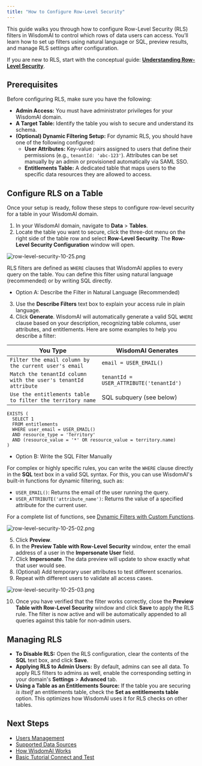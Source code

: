 ```yaml
---
title: "How to Configure Row-Level Security"
---
```


This guide walks you through how to configure Row-Level Security (RLS) filters in WisdomAI to control which rows of data users can access. You’ll learn how to set up filters using natural language or SQL, preview results, and manage RLS settings after configuration.

If you are new to RLS, start with the conceptual guide:  [**Understanding Row-Level Security**](/manage-account/row-level-access-control/understanding-row-level-security).

## Prerequisites

Before configuring RLS, make sure you have the following:

- **Admin Access:** You must have administrator privileges for your WisdomAI domain.
- **A Target Table:** Identify the table you wish to secure and understand its schema.
- **(Optional) Dynamic Filtering Setup:** For dynamic RLS, you should have one of the following configured:
  - **User Attributes:** Key-value pairs assigned to users that define their permissions (e.g., `tenantId: 'abc-123'`). Attributes can be set manually by an admin or provisioned automatically via SAML SSO.
  - **Entitlements Table:** A dedicated table that maps users to the specific data resources they are allowed to access.

## Configure RLS on a Table

Once your setup is ready, follow these steps to configure row-level security for a table in your WisdomAI domain.

1. In your WisdomAI domain, navigate to **Data** \> **Tables**.
2. Locate the table you want to secure, click the three-dot menu on the right side of the table row and select **Row-Level Security**. The **Row-Level Security Configuration** window will open.

![row-level-security-10-25.png](/images/row-level-security-10-25.png)

RLS filters are defined as `WHERE` clauses that WisdomAI applies to every query on the table. You can define this filter using natural language (recommended) or by writing SQL directly.

- Option A: Describe the Filter in Natural Language (Recommended)

3. Use the **Describe Filters** text box to explain your access rule in plain language.
4. Click **Generate**. WisdomAI will automatically generate a valid SQL `WHERE` clause based on your description, recognizing table columns, user attributes, and entitlements. Here are some examples to help you describe a filter:

| You Type                                                       | WisdomAI Generates                      |
| -------------------------------------------------------------- | --------------------------------------- |
| `Filter the email column by the current user's email`          | `email = USER_EMAIL()`                  |
| `Match the tenantId column with the user's tenantId attribute` | `tenantId = USER_ATTRIBUTE('tenantId')` |
| `Use the entitlements table to filter the territory name`      | SQL subquery (see below)                |

```
EXISTS (
  SELECT 1
  FROM entitlements
  WHERE user_email = USER_EMAIL()
  AND resource_type = 'Territory'
  AND (resource_value = '*' OR resource_value = territory.name)
)
```

- Option B: Write the SQL Filter Manually

For complex or highly specific rules, you can write the `WHERE` clause directly in the **SQL** text box in a valid SQL syntax. For this, you can use WisdomAI's built-in functions for dynamic filtering, such as:

- `USER_EMAIL()`: Returns the email of the user running the query.
- `USER_ATTRIBUTE('attribute_name')`: Returns the value of a specified attribute for the current user.

For a complete list of functions, see [Dynamic Filters with Custom Functions](/manage-account/row-level-access-control/understanding-row-level-security#dynamic-filters-with-custom-functions).

![row-level-security-10-25-02.png](/images/row-level-security-10-25-02.png)

5. Click **Preview**.
6. In the **Preview Table with Row-Level Security** window, enter the email address of a user in the **Impersonate User** field.
7. Click **Impersonate**. The data preview will update to show exactly what that user would see.
8. (Optional) Add temporary user attributes to test different scenarios.
9. Repeat with different users to validate all access cases.

![row-level-security-10-25-03.png](/images/row-level-security-10-25-03.png)

10. Once you have verified that the filter works correctly, close the **Preview Table with Row-Level Security** window and click **Save** to apply the RLS rule. The filter is now active and will be automatically appended to all queries against this table for non-admin users.

## Managing RLS

- **To Disable RLS:** Open the RLS configuration, clear the contents of the **SQL** text box, and click **Save**.
- **Applying RLS to Admin Users:** By default, admins can see all data. To apply RLS filters to admins as well, enable the corresponding setting in your domain's **Settings** \> **Advanced** tab.
- **Using a Table as an Entitlements Source:** If the table you are securing _is itself_ an entitlements table, check the **Set as entitlements table** option. This optimizes how WisdomAI uses it for RLS checks on other tables.

## Next Steps

- [Users Management](/manage-account/users-management)
- [Supported Data Sources](/getting-started/supported-data-sources)
- [How WisdomAI Works](/getting-started/how-wisdom-ai-works)
- [Basic Tutorial Connect and Test](/setting-up-wisdom-ai/basic-tutorial-connect-and-test)